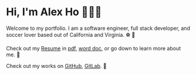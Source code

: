 # Hi, I'm Alex Ho 🙋🏻‍♂️

Welcome to my portfolio. I am a software engineer, full stack developer, and soccer lover based out of California and Virginia. ⚽️ 🤗 

Check out my [Resume](https://raw.githubusercontent.com/hho114/resume/master/huy_ho_resume.pdf) in [pdf](https://raw.githubusercontent.com/hho114/resume/master/huy_ho_resume.pdf), [word doc](https://github.com/hho114/resume/blob/master/huy_ho_resume.docx?raw=true), or go down to learn more about me. 🚀

Check out my works on [GitHub](https://github.com/hho114), [GitLab](https://gitlab.com/hho114). 🤪